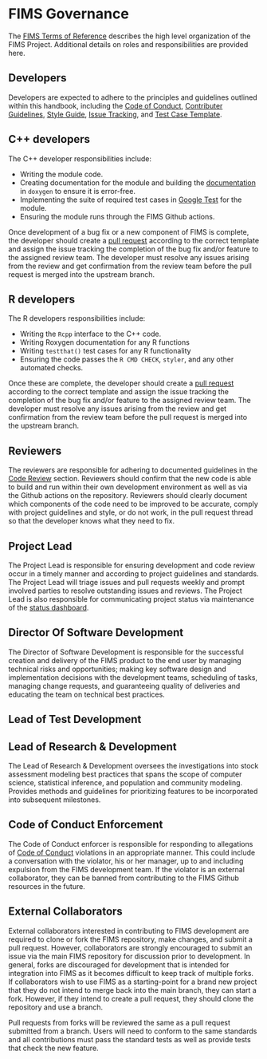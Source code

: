 # FIMS Governance

The [FIMS Terms of Reference](https://drive.google.com/file/d/1gMDQbAhjM2E3nct4Hc6u-DT1Ta8bizLd/view?usp=sharing) describes the high level organization of the FIMS Project. Additional details on roles and responsibilities are provided here.

## Developers

Developers are expected to adhere to the principles and guidelines outlined within this handbook, including the [Code of Conduct](#code-of-conduct), [Contributer Guidelines](#contributor-guidelines), [Style Guide](#style-guide), [Issue Tracking](#issue-tracking), and [Test Case Template](#test-case-template). 

## C++ developers

The C++ developer responsibilities include: 

* Writing the module code.
* Creating documentation for the module and building the [documentation](#documentation) in `doxygen` to ensure it is error-free.
* Implementing the suite of required test cases in [Google Test](#test-case-template) for the module.
* Ensuring the module runs through the FIMS Github actions.

Once development of a bug fix or a new component of FIMS is complete, the developer should create a [pull request](#pull-requests) according to the correct template and assign the issue tracking the completion of the bug fix and/or feature to the assigned review team. The developer must resolve any issues arising from the review and get confirmation from the review team before the pull request is merged into the upstream branch. 

## R developers

The R developers responsibilities include:

* Writing the `Rcpp` interface to the C++ code.
* Writing Roxygen documentation for any R functions
* Writing `testthat()` test cases for any R functionality
* Ensuring the code passes the `R CMD CHECK`, `styler`, and any other automated checks.

Once these are complete, the developer should create a [pull request](#pull-requests) according to the correct template and assign the issue tracking the completion of the bug fix and/or feature to the assigned review team. The developer must resolve any issues arising from the review and get confirmation from the review team before the pull request is merged into the upstream branch. 

## Reviewers

The reviewers are responsible for adhering to documented guidelines in the [Code Review](#code-review) section. Reviewers should confirm that the new code is able to build and run within their own development environment as well as via the Github actions on the repository. Reviewers should clearly document which components of the code need to be improved to be accurate, comply with project guidelines and style, or do not work, in the pull request thread so that the developer knows what they need to fix. 

## Project Lead

The Project Lead is responsible for ensuring development and code review occur in a timely manner and according to project guidelines and standards. The Project Lead will triage issues and pull requests weekly and prompt involved parties to resolve outstanding issues and reviews. The Project Lead is also responsible for communicating project status via maintenance of the [status dashboard](https://noaa-fims.github.io/status). 

## Director Of Software Development

The Director of Software Development is responsible for the successful creation and delivery of the FIMS product to the end user by managing technical risks and opportunities; making key software design and implementation decisions with the development teams, scheduling of tasks, managing change requests, and guaranteeing quality of deliveries and educating the team on technical best practices.

## Lead of Test Development

## Lead of Research & Development

The Lead of Research & Development oversees the investigations into stock assessment modeling best practices that spans the scope of computer science, statistical inference, and population and community modeling. Provides methods and guidelines for prioritizing features to be incorporated into subsequent milestones.  

## Code of Conduct Enforcement

The Code of Conduct enforcer is responsible for responding to allegations of [Code of Conduct](#code-of-conduct) violations in an appropriate manner. This could include a conversation with the violator, his or her manager, up to and including expulsion from the FIMS development team. If the violator is an external collaborator, they can be banned from contributing to the FIMS Github resources in the future.

## External Collaborators

External collaborators interested in contributing to FIMS development are required to clone or fork the FIMS repository, make changes, and submit a pull request. However, collaborators are strongly encouraged to submit an issue via the main FIMS repository for discussion prior to development. In general, forks are discouraged for development that is intended for integration into FIMS as it becomes difficult to keep track of multiple forks. If collaborators wish to use FIMS as a starting-point for a brand new project that they do not intend to merge back into the main branch, they can start a fork. However, if they intend to create a pull request, they should clone the repository and use a branch.

Pull requests from forks will be reviewed the same as a pull request submitted from a branch. Users will need to conform to the same standards and all contributions must pass the standard tests as well as provide tests that check the new feature.
